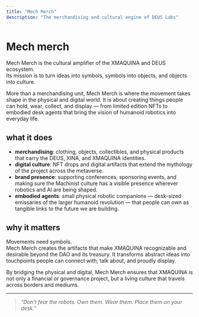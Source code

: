 ```yaml
---
title: "Mech Merch"
description: "The merchandising and cultural engine of DEUS Labs"
---
```


# Mech merch

Mech Merch is the cultural amplifier of the XMAQUINA and DEUS ecosystem.\
Its mission is to turn ideas into symbols, symbols into objects, and objects into culture.

More than a merchandising unit, Mech Merch is where the movement takes shape in the physical and digital world. It is about creating things people can hold, wear, collect, and display — from limited edition NFTs to embodied desk agents that bring the vision of humanoid robotics into everyday life.

## what it does

- **merchandising**: clothing, objects, collectibles, and physical products that carry the DEUS, XINA, and XMAQUINA identities.
- **digital culture**: NFT drops and digital artifacts that extend the mythology of the project across the metaverse.
- **brand presence**: supporting conferences, sponsoring events, and making sure the Machinist culture has a visible presence wherever robotics and AI are being shaped.
- **embodied agents**: small physical robotic companions — desk-sized emissaries of the larger humanoid revolution — that people can own as tangible links to the future we are building.

## why it matters

Movements need symbols.\
Mech Merch creates the artifacts that make XMAQUINA recognizable and desirable beyond the DAO and its treasury. It transforms abstract ideas into touchpoints people can connect with, talk about, and proudly display.

By bridging the physical and digital, Mech Merch ensures that XMAQUINA is not only a financial or governance project, but a living culture that travels across borders and mediums.

---

> _"Don’t fear the robots. Own them. Wear them. Place them on your desk."_